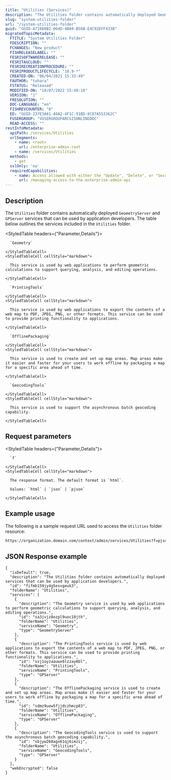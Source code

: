 ```yaml
---
title: "Utilities (Services)"
description: "The Utilities folder contains automatically deployed GeometryServer  and GPServer  services that can be used by application developers."
slug: "system-utilities-folder"
url: "/system-utilities-folder"
guid: "GUID-A71060B2-064D-4BA9-B56B-E4C92EFF433B"
migratedTopicMetadata:
  FTITLE: "System Utilities Folder"
  FDESCRIPTION: ""
  FCHANGES: "New product"
  FISHRELEASELABEL: ""
  FESRISOFTWARERELEASE: ""
  FESRITAGCLOUD: ""
  FESRIRECREATIONPROCEDURE: ""
  FESRIPRODUCTLIFECYCLE: "10.9-*"
  CREATED-ON: "06/04/2021 15:33:49"
  FAUTHOR: "tohara"
  FSTATUS: "Released"
  MODIFIED-ON: "18/07/2022 15:49:18"
  VERSION: "1"
  FRESOLUTION: ""
  DOC-LANGUAGE: "en"
  FISHREVCOUNTER: "8"
  ED: "GUID-237E3A61-A9A2-4F1C-91BD-8C87A553362C"
  FUSERGROUP: "VUSERGROUPARCGISONLINEDOC"
  READ-ACCESS: ""
restInfoMetadata:
  apiPath: /services/Utilities
  urlSegments:
    - name: <root>
      url: /enterprise-admin-root
    - name: /services/Utilities
  methods:
    - get
  sslOnly: 'no'
  requiredCapabilities:
    - name: Access allowed with either the "Update", "Delete", or "Security and infrastructure" privileges, or the Publisher role
      url: /managing-access-to-the-enterprise-admin-api
---
```


## Description

The `Utilities` folder contains automatically deployed `GeometryServer` and `GPServer` services that can be used by application developers. The table below outlines the services included in the `Utilities` folder.


<StyledTable headers={"Parameter,Details"}>
  <StyledTableRow>
    <StyledTableCell cellStyle="markdown">

      `Geometry` 

    </StyledTableCell>
    <StyledTableCell cellStyle="markdown">

      This service is used by web applications to perform geometric calculations to support querying, analysis, and editing operations.

    </StyledTableCell>
  </StyledTableRow>
  <StyledTableRow>
    <StyledTableCell cellStyle="markdown">

      `PrintingTools` 

    </StyledTableCell>
    <StyledTableCell cellStyle="markdown">

      This service is used by web applications to export the contents of a web map to PDF, JPEG, PNG, or other formats. This service can be used to provide printing functionality to applications.

    </StyledTableCell>
  </StyledTableRow>
  <StyledTableRow>
    <StyledTableCell cellStyle="markdown">

      `OfflinePackaging` 

    </StyledTableCell>
    <StyledTableCell cellStyle="markdown">

      This service is used to create and set up map areas. Map areas make it easier and faster for your users to work offline by packaging a map for a specific area ahead of time.

    </StyledTableCell>
  </StyledTableRow>
  <StyledTableRow>
    <StyledTableCell cellStyle="markdown">

      `GeocodingTools` 

    </StyledTableCell>
    <StyledTableCell cellStyle="markdown">

      This service is used to support the asynchronous batch geocoding capability.

    </StyledTableCell>
  </StyledTableRow>
</StyledTable>


## Request parameters

<StyledTable headers={"Parameter,Details"}>
  <StyledTableRow>
    <StyledTableCell cellStyle="markdown">

      `f` 

    </StyledTableCell>
    <StyledTableCell cellStyle="markdown">

      The response format. The default format is `html`.

      Values: `html` | `json` | `pjson`

    </StyledTableCell>
  </StyledTableRow>
</StyledTable>


## Example usage

The following is a sample request URL used to access the `Utilities` folder resource:

```markdown
https://organization.domain.com/context/admin/services/Utilities?f=pjson
```

## JSON Response example

```other
{
  "isDefault": true,
  "description": "The Utilities folder contains automatically deployed services that can be used by application developers.",
  "id": "fifmb159jy4g5esvgeuk3",
  "folderName": "Utilities",
  "services": [
    {
      "description": "The Geometry service is used by web applications to perform geometric calculations to support querying, analysis, and editing operations.",
      "id": "sa3jvjz8ozpl9uoc10jth",
      "folderName": "Utilities",
      "serviceName": "Geometry",
      "type": "GeometryServer"
    },
    {
      "description": "The PrintingTools service is used by web applications to export the contents of a web map to PDF, JPEG, PNG, or other formats. This service can be used to provide printing functionality to applications.",
      "id": "svj1oyzaauwx6lzzay6bl",
      "folderName": "Utilities",
      "serviceName": "PrintingTools",
      "type": "GPServer"
    },
    {
      "description": "The OfflinePackaging service is used to create and set up map areas. Map areas make it easier and faster for your users to work offline by packaging a map for a specific area ahead of time.",
      "id": "sdmz9uow5fjjdczhmcp83",
      "folderName": "Utilities",
      "serviceName": "OfflinePackaging",
      "type": "GPServer"
    },
    {
      "description": "The GeocodingTools service is used to support the asynchronous batch geocoding capability.",
      "id": "sbjyw268agx61qj6imzij",
      "folderName": "Utilities",
      "serviceName": "GeocodingTools",
      "type": "GPServer"
    }
  ],
  "webEncrypted": false
}
```